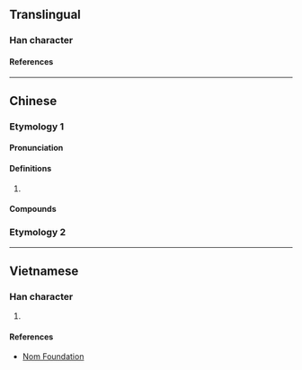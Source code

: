 {{also|旭}}
{{character info/new}}
==Translingual==

===Han character===
{{Han char|rn=72|rad=日|as=02|sn=6|four=47602|canj=KNA,XKNA|ids=⿱九日}}

====References====
{{Han ref|kx=0490.010|dkj=13748|dj=0851.020|hdz=21485.050|uh=65EE}}

----

==Chinese==
{{zh-forms}}

===Etymology 1===

====Pronunciation====
{{zh-pron
|m=gā
|c=go1
|cat=
}}

====Definitions====
{{zh-hanzi}}

# {{zh-only|旮旯}}

====Compounds====
{{zh-der|山旮旯子|旮旯兒|旮旯}}

===Etymology 2===
{{zh-see|旭|v}}

----

==Vietnamese==

===Han character===
{{vi-readings|rs=日02|reading=ca}}

# {{defn|lang=vi|sort=日02}}

====References====
* [http://nomfoundation.org/common/nom_details.php?codepoint=65ee Nom Foundation]